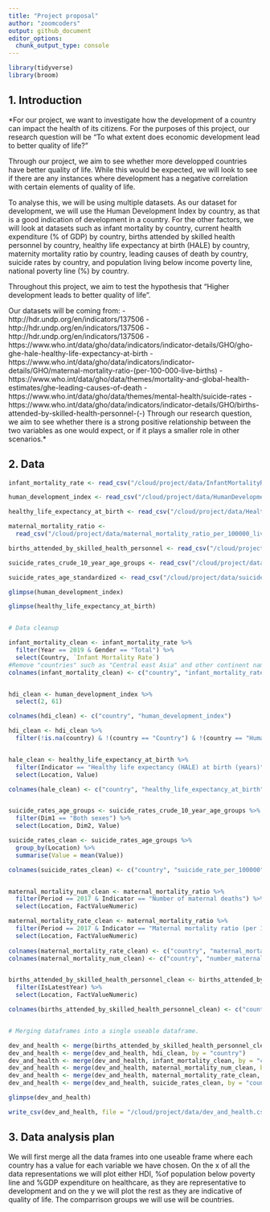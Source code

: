 ```yaml
---
title: "Project proposal"
author: "zoomcoders"
output: github_document
editor_options: 
  chunk_output_type: console
---
```


```r
library(tidyverse)
library(broom)
```

## 1. Introduction

*For our project, we want to investigate how the development of a country can impact the health of its citizens. For the purposes of this project, our research question will be "To what extent does economic development lead to better quality of life?"

Through our project, we aim to see whether more developped countries have better quality of life. While this would be expected, we will look to see if there are any instances where development has a negative correlation with certain elements of quality of life.

To analyse this, we will be using multiple datasets. As our dataset for development, we will use the Human Development Index by country, as that is a good indication of development in a country. For the other factors, we will look at datasets such as infant mortality by country, current health expenditure (% of GDP) by country, births attended by skilled health personnel by country, healthy life expectancy at birth (HALE) by country, maternity mortality ratio by country, leading causes of death by country, suicide rates by country, and population living below income poverty line, national poverty line (%) by country. 

Throughout this project, we aim to test the hypothesis that "Higher development leads to better quality of life".

Our datasets will be coming from:
- http://hdr.undp.org/en/indicators/137506
- http://hdr.undp.org/en/indicators/137506
- http://hdr.undp.org/en/indicators/137506
- https://www.who.int/data/gho/data/indicators/indicator-details/GHO/gho-ghe-hale-healthy-life-expectancy-at-birth
- https://www.who.int/data/gho/data/indicators/indicator-details/GHO/maternal-mortality-ratio-(per-100-000-live-births)
- https://www.who.int/data/gho/data/themes/mortality-and-global-health-estimates/ghe-leading-causes-of-death
- https://www.who.int/data/gho/data/themes/mental-health/suicide-rates
- https://www.who.int/data/gho/data/indicators/indicator-details/GHO/births-attended-by-skilled-health-personnel-(-)
Through our research question, we aim to see whether there is a strong positive relationship between the two variables as one would expect, or if it plays a smaller role in other scenarios.*


## 2. Data
```r

infant_mortality_rate <- read_csv("/cloud/project/data/InfantMortalityRate.csv")

human_development_index <- read_csv("/cloud/project/data/HumanDevelopmentIndex.csv")

healthy_life_expectancy_at_birth <- read_csv("/cloud/project/data/Healthy_life_expectancy_at_birth.csv")

maternal_mortality_ratio <- 
  read_csv("/cloud/project/data/maternal_mortality_ratio_per_100000_live_births.csv")

births_attended_by_skilled_health_personnel <- read_csv("/cloud/project/data/births_attended_by_skilled_health_personnel.csv")

suicide_rates_crude_10_year_age_groups <- read_csv("/cloud/project/data/suicide_rates_crude_10_year_age_groups.csv")

suicide_rates_age_standardized <- read_csv("/cloud/project/data/suicide_rates_age_standardized.csv")

glimpse(human_development_index)

glimpse(healthy_life_expectancy_at_birth)


# Data cleanup

infant_mortality_clean <- infant_mortality_rate %>%
  filter(Year == 2019 & Gender == "Total") %>%
  select(Country, `Infant Mortality Rate`)
#Remove "countries" such as "Central east Asia" and other continent names
colnames(infant_mortality_clean) <- c("country", "infant_mortality_rate")


hdi_clean <- human_development_index %>%
  select(2, 61)

colnames(hdi_clean) <- c("country", "human_development_index")

hdi_clean <- hdi_clean %>%
  filter(!is.na(country) & !(country == "Country") & !(country == "Human Development") & !(country == "Regions"))


hale_clean <- healthy_life_expectancy_at_birth %>%
  filter(Indicator == "Healthy life expectancy (HALE) at birth (years)" & Period == 2019 & Dim1 == "Both sexes") %>%
  select(Location, Value)

colnames(hale_clean) <- c("country", "healthy_life_expectancy_at_birth")


suicide_rates_age_groups <- suicide_rates_crude_10_year_age_groups %>%
  filter(Dim1 == "Both sexes") %>%
  select(Location, Dim2, Value)

suicide_rates_clean <- suicide_rates_age_groups %>%
  group_by(Location) %>%
  summarise(Value = mean(Value))

colnames(suicide_rates_clean) <- c("country", "suicide_rate_per_100000")


maternal_mortality_num_clean <- maternal_mortality_ratio %>%
  filter(Period == 2017 & Indicator == "Number of maternal deaths") %>%
  select(Location, FactValueNumeric)

maternal_mortality_rate_clean <- maternal_mortality_ratio %>%
  filter(Period == 2017 & Indicator == "Maternal mortality ratio (per 100 000 live births)") %>%
  select(Location, FactValueNumeric)
  
colnames(maternal_mortality_rate_clean) <- c("country", "maternal_mortality_rate_per_100000")
colnames(maternal_mortality_num_clean) <- c("country", "number_maternal_deaths")


births_attended_by_skilled_health_personnel_clean <- births_attended_by_skilled_health_personnel %>%
  filter(IsLatestYear) %>%
  select(Location, FactValueNumeric)

colnames(births_attended_by_skilled_health_personnel_clean) <- c("country", "births_attended")


# Merging dataframes into a single useable dataframe.

dev_and_health <- merge(births_attended_by_skilled_health_personnel_clean, hale_clean, by = "country")
dev_and_health <- merge(dev_and_health, hdi_clean, by = "country")
dev_and_health <- merge(dev_and_health, infant_mortality_clean, by = "country")
dev_and_health <- merge(dev_and_health, maternal_mortality_num_clean, by = "country")
dev_and_health <- merge(dev_and_health, maternal_mortality_rate_clean, by = "country")
dev_and_health <- merge(dev_and_health, suicide_rates_clean, by = "country")

glimpse(dev_and_health)

write_csv(dev_and_health, file = "/cloud/project/data/dev_and_health.csv")
```




## 3. Data analysis plan

We will first merge all the data frames into one useable frame where each country has a value for each variable we have chosen. On the x of all the data representations we will plot either HDI, %of population below poverty line and %GDP expenditure on healthcare, as they are representative to development and on the y we will plot the rest as they are indicative of quality of life. The comparrison groups we will use will be countries. 
